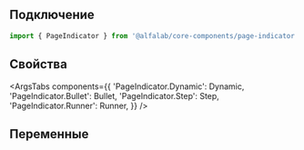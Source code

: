 
## Подключение

```jsx
import { PageIndicator } from '@alfalab/core-components/page-indicator';
```

## Свойства

<ArgsTabs components={{
    'PageIndicator.Dynamic': Dynamic,
    'PageIndicator.Bullet': Bullet,
    'PageIndicator.Step': Step,
    'PageIndicator.Runner': Runner,
}} />

## Переменные

<CssVars css={vars} />
